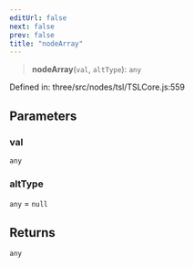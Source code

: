 ```yaml
---
editUrl: false
next: false
prev: false
title: "nodeArray"
---
```


> **nodeArray**(`val`, `altType`): `any`

Defined in: three/src/nodes/tsl/TSLCore.js:559

## Parameters

### val

`any`

### altType

`any` = `null`

## Returns

`any`
